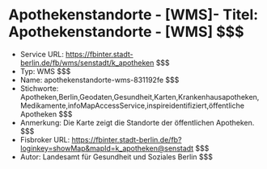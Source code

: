 # Apothekenstandorte - [WMS]- Titel: Apothekenstandorte - [WMS] $$$
- Service URL: https://fbinter.stadt-berlin.de/fb/wms/senstadt/k_apotheken $$$
- Typ: WMS $$$
- Name: apothekenstandorte-wms-831192fe $$$
- Stichworte: Apotheken,Berlin,Geodaten,Gesundheit,Karten,Krankenhausapotheken,Medikamente,infoMapAccessService,inspireidentifiziert,öffentliche Apotheken $$$
- Anmerkung: Die Karte zeigt die Standorte der öffentlichen Apotheken. $$$
- Fisbroker URL: https://fbinter.stadt-berlin.de/fb?loginkey=showMap&mapId=k_apotheken@senstadt $$$
- Autor: Landesamt für Gesundheit und Soziales Berlin $$$
